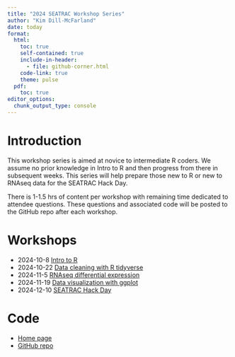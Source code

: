 ```yaml
---
title: "2024 SEATRAC Workshop Series"
author: "Kim Dill-McFarland"
date: today
format:
  html:
    toc: true
    self-contained: true
    include-in-header:
      - file: github-corner.html
    code-link: true
    theme: pulse
  pdf:
    toc: true
editor_options:
  chunk_output_type: console
---
```


# Introduction

This workshop series is aimed at novice to intermediate R coders. We assume no prior knowledge in Intro to R and then progress from there in subsequent weeks. This series will help prepare those new to R or new to RNAseq data for the SEATRAC Hack Day.

There is 1-1.5 hrs of content per workshop with remaining time dedicated to attendee questions. These questions and associated code will be posted to the GitHub repo after each workshop. 

# Workshops

* 2024-10-8 [Intro to R](https://bigslu.github.io/workshops/introR.workshop/introR.html)
* 2024-10-22 [Data cleaning with R tidyverse](https://bigslu.github.io/workshops/2022.08.15_R.tidyverse.workshop/2_tidyverse.html)
* 2024-11-5 [RNAseq differential expression](https://bigslu.github.io/workshops/2024_SEATRAC_series/3_linear_model_rnaseq.html)
* 2024-11-19 [Data visualization with ggplot](https://bigslu.github.io/workshops/2022.08.15_R.tidyverse.workshop/3_ggplot.html)
* 2024-12-10 [SEATRAC Hack Day](https://github.com/FredHutch/seatrac-hackday-2024)

# Code

* [Home page](https://bigslu.github.io/workshops/2024_SEATRAC_series/homepage.html)
* [GitHub repo](https://github.com/BIGslu/workshops/tree/main/2024_SEATRAC_series)

